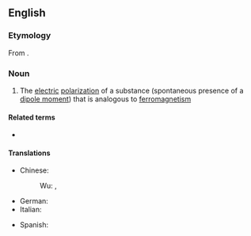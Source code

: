 ==English==
{{wikipedia}}

===Etymology===
From {{af|en|ferro-|electricity}}.

===Noun===
{{en-noun|-}}

# {{lb|en|physics}} The [[electric]] [[polarization]] of a substance (spontaneous presence of a [[dipole moment]]) that is analogous to [[ferromagnetism]]

====Related terms====
* {{l|en|ferroelectric}}

====Translations====
{{trans-top|electric polarization}}
* Chinese:
*: Wu: {{t|wuu|鐵電性}}, {{t|wuu|铁电性|tr=thih7 di6 shin5}}
* German: {{t|de|Ferroelektrizität|f}}
* Italian: {{t+|it|ferroelettricità|f}}
{{trans-mid}}
* Spanish: {{t|es|ferroelectricidad|f}}
{{trans-bottom}}